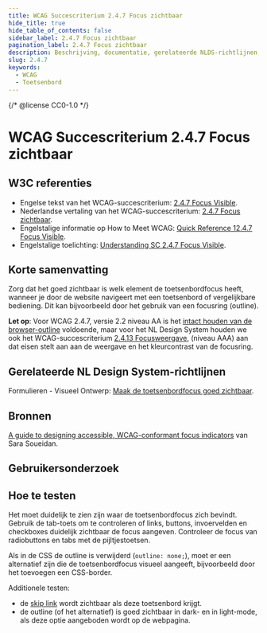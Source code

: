 ```yaml
---
title: WCAG Succescriterium 2.4.7 Focus zichtbaar
hide_title: true
hide_table_of_contents: false
sidebar_label: 2.4.7 Focus zichtbaar
pagination_label: 2.4.7 Focus zichtbaar
description: Beschrijving, documentatie, gerelateerde NLDS-richtlijnen, bronnen, gebruikersonderzoek en hoe te testen.
slug: 2.4.7
keywords:
  - WCAG
  - Toetsenbord
---
```


{/* @license CC0-1.0 */}


# WCAG Succescriterium 2.4.7 Focus zichtbaar

## W3C referenties

- Engelse tekst van het WCAG-succescriterium: [<span lang="en">2.4.7 Focus Visible</span>](https://www.w3.org/TR/WCAG22/#focus-visible).
- Nederlandse vertaling van het WCAG-succescriterium: [2.4.7 Focus zichtbaar](https://www.w3.org/Translations/WCAG21-nl/#focus-zichtbaar).
- Engelstalige informatie op <span lang="en">How to Meet WCAG</span>: [<span lang="en">Quick Reference 12.4.7 Focus Visible</span>](https://www.w3.org/WAI/WCAG22/quickref/#focus-visible).
- Engelstalige toelichting: [<span lang="en">Understanding SC 2.4.7 Focus Visible</span>](https://www.w3.org/WAI/WCAG22/Understanding/focus-visible.html).

## Korte samenvatting

Zorg dat het goed zichtbaar is welk element de toetsenbordfocus heeft, wanneer je door de website navigeert met een toetsenbord of vergelijkbare bediening. Dit kan bijvoorbeeld door het gebruik van een focusring (outline).

**Let op**: Voor WCAG 2.4.7, versie 2.2 niveau AA is het [intact houden van de browser-outline](https://www.w3.org/WAI/WCAG22/Techniques/general/G149.html) voldoende, maar voor het NL Design System houden we ook het WCAG-succescriterium [2.4.13 Focusweergave](https://www.w3.org/WAI/WCAG22/Understanding/focus-appearance.html), (niveau AAA) aan dat eisen stelt aan aan de weergave en het kleurcontrast van de focusring.

## Gerelateerde NL Design System-richtlijnen

Formulieren - Visueel Ontwerp: [Maak de toetsenbordfocus goed zichtbaar](/richtlijnen/formulieren//visueel-ontwerp/#maak-toetsenbord-focus-goed-zichtbaar).

## Bronnen

[<span lang="en">A guide to designing accessible, WCAG-conformant focus indicators</span>](https://www.sarasoueidan.com/blog/focus-indicators/#wcag-2.1-and-wcag-2.2-focus-indicator-accessibility-requirements) van Sara Soueidan.

## Gebruikersonderzoek

<CTAGebruikersonderzoek />

## Hoe te testen

Het moet duidelijk te zien zijn waar de toetsenbordfocus zich bevindt. Gebruik de tab-toets om te controleren of links, buttons, invoervelden en checkboxes duidelijk zichtbaar de focus aangeven. Controleer de focus van radiobuttons en tabs met de pijltjestoetsen.

Als in de CSS de outline is verwijderd (`outline: none;`), moet er een alternatief zijn die de toetsenbordfocus visueel aangeeft, bijvoorbeeld door het toevoegen een CSS-border.

Additionele testen:

- de [skip link](https://nl-design-system.github.io/utrecht/storybook/?path=/docs/css_css-skip-link--docs) wordt zichtbaar als deze toetsenbord krijgt.
- de outline (of het alternatief) is goed zichtbaar in dark- en in light-mode, als deze optie aangeboden wordt op de webpagina.

<WCAGFooterInfo />
